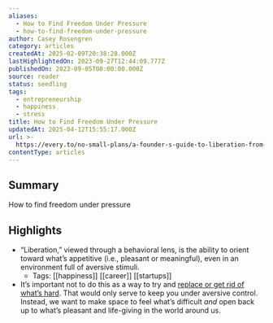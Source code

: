 ```yaml
---
aliases:
  - How to Find Freedom Under Pressure
  - how-to-find-freedom-under-pressure
author: Casey Rosengren
category: articles
createdAt: 2025-02-09T20:38:28.000Z
lastHighlightedOn: 2023-09-27T12:44:09.777Z
publishedOn: 2023-09-05T00:00:00.000Z
source: reader
status: seedling
tags:
  - entrepreneurship
  - happiness
  - stress
title: How to Find Freedom Under Pressure
updatedAt: 2025-04-12T15:55:17.000Z
url: >-
  https://every.to/no-small-plans/a-founder-s-guide-to-liberation-from-stress-and-uncertainty
contentType: articles
---
```

## Summary

How to find freedom under pressure

## Highlights

- “Liberation,” viewed through a behavioral lens, is the ability to orient toward what’s appetitive (i.e., pleasant or meaningful), even in an environment full of aversive stimuli.
    - Tags: [[happiness]] [[career]] [[startups]]
- It’s important not to do this as a way to try and [replace or get rid of what’s hard](https://every.to/no-small-plans/how-to-break-the-anxiety-fear-avoidance-cycle). That would only serve to keep you under aversive control. Instead, we want to make space to feel what’s difficult _and_ open back up to what’s pleasant and life-giving in the world around us.
